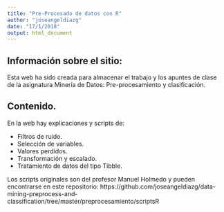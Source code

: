 ```yaml
---
title: "Pre-Procesado de datos con R"
author: "joseangeldiazg"
date: "17/1/2018"
output: html_document
---
```



## Información sobre el sitio:

Esta web ha sido creada para almacenar el trabajo y los apuntes de clase de la asignatura Minería de Datos: Pre-procesamiento y clasificación. 

## Contenido.

En la web hay explicaciones y scripts de:

- Filtros de ruido.
- Selección de variables.
- Valores perdidos.
- Transformación y escalado. 
- Tratamiento de datos del tipo Tibble. 


Los scripts originales son del profesor Manuel Holmedo y pueden encontrarse en este repositorio: https://github.com/joseangeldiazg/data-mining-preprocess-and-classification/tree/master/preprocesamiento/scriptsR

